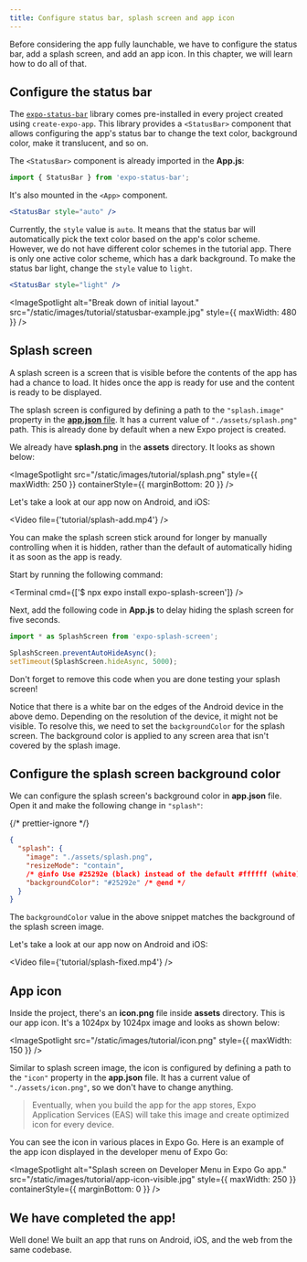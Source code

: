 ```yaml
---
title: Configure status bar, splash screen and app icon
---
```



Before considering the app fully launchable, we have to configure the status bar, add a splash screen, and add an app icon. In this chapter, we will learn how to do all of that.

<Step label="1">

## Configure the status bar

The <A href="/versions/latest/sdk/status-bar/" openInNewTab>`expo-status-bar`</A> library comes pre-installed in every project created using `create-expo-app`.
This library provides a `<StatusBar>` component that allows configuring the app's status bar to change the text color, background color, make it translucent, and so on.

The `<StatusBar>` component is already imported in the **App.js**:

```jsx App.js
import { StatusBar } from 'expo-status-bar';
```

It's also mounted in the `<App>` component.

```jsx App.js
<StatusBar style="auto" />
```

Currently, the `style` value is `auto`. It means that the status bar will automatically pick the text color based on the app's color scheme.
However, we do not have different color schemes in the tutorial app. There is only one active color scheme, which has a dark background.
To make the status bar light, change the `style` value to `light`.

```jsx App.js
<StatusBar style="light" />
```

<ImageSpotlight
  alt="Break down of initial layout."
  src="/static/images/tutorial/statusbar-example.jpg"
  style={{ maxWidth: 480 }}
/>

</Step>

<Step label="2">

## Splash screen

A splash screen is a screen that is visible before the contents of the app has had a chance to load. It hides once the app is ready for use and the content is ready to be displayed.

The splash screen is configured by defining a path to the `"splash.image"` property in the <A href="/workflow/configuration/" openInNewTab>**app.json** file</A>.
It has a current value of `"./assets/splash.png"` path. This is already done by default when a new Expo project is created.

We already have **splash.png** in the **assets** directory. It looks as shown below:

<ImageSpotlight
  src="/static/images/tutorial/splash.png"
  style={{ maxWidth: 250 }}
  containerStyle={{ marginBottom: 20 }}
/>

Let's take a look at our app now on Android, and iOS:

<Video file={'tutorial/splash-add.mp4'} />

<Collapsible summary="Is the app loading too quickly for you to get a good look at the splash screen?">

You can make the splash screen stick around for longer by manually controlling when it is hidden, rather than the default of automatically hiding it as soon as the app is ready.

Start by running the following command:

<Terminal cmd={['$ npx expo install expo-splash-screen']} />

Next, add the following code in **App.js** to delay hiding the splash screen for five seconds.

```jsx App.js
import * as SplashScreen from 'expo-splash-screen';

SplashScreen.preventAutoHideAsync();
setTimeout(SplashScreen.hideAsync, 5000);
```

Don't forget to remove this code when you are done testing your splash screen!

</Collapsible>

Notice that there is a white bar on the edges of the Android device in the above demo. Depending on the resolution of the device, it might not be visible. To resolve this, we need to set the `backgroundColor` for the splash screen. The background color is applied to any screen area that isn't covered by the splash image.

</Step>

<Step label="3">

## Configure the splash screen background color

We can configure the splash screen's background color in **app.json** file. Open it and make the following change in `"splash"`:

{/* prettier-ignore */}
```json app.json
{
  "splash": {
    "image": "./assets/splash.png",
    "resizeMode": "contain",
    /* @info Use #25292e (black) instead of the default #ffffff (white). */
    "backgroundColor": "#25292e" /* @end */
  }
}
```

The `backgroundColor` value in the above snippet matches the background of the splash screen image.

Let's take a look at our app now on Android and iOS:

<Video file={'tutorial/splash-fixed.mp4'} />

</Step>

<Step label="4">

## App icon

Inside the project, there's an **icon.png** file inside **assets** directory. This is our app icon. It's a 1024px by 1024px image and looks as shown below:

<ImageSpotlight src="/static/images/tutorial/icon.png" style={{ maxWidth: 150 }} />

Similar to splash screen image, the icon is configured by defining a path to the `"icon"` property in the **app.json** file. It has a current value of `"./assets/icon.png"`, so we don't have to change anything.

> Eventually, when you build the app for the app stores, Expo Application Services (EAS) will take this image and create optimized icon for every device.

You can see the icon in various places in Expo Go. Here is an example of the app icon displayed in the developer menu of Expo Go:

<ImageSpotlight
  alt="Splash screen on Developer Menu in Expo Go app."
  src="/static/images/tutorial/app-icon-visible.jpg"
  style={{ maxWidth: 250 }}
  containerStyle={{ marginBottom: 0 }}
/>

</Step>

## We have completed the app!

Well done! We built an app that runs on Android, iOS, and the web from the same codebase.

<BoxLink
  title="Learn more"
  Icon={BookOpen02Icon}
  description="The next section of the tutorial will guide you toward resources to learn more about concepts we've covered here and others we have mentioned briefly."
  href="/tutorial/follow-up"
/>
